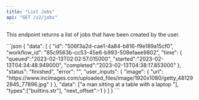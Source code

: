 ```yaml
---
title: "List Jobs"
api: "GET /v2/jobs"
---
```


This endpoint returns a list of jobs that have been created by the user.

<ResponseExample>
```json
{
  "data": [
    {
      "id": "506f3a2d-cae1-4a84-b816-f9e189a15cf0",
      "workflow_id": "85c9563b-cc53-45e6-b993-508efaee9802",
      "time": {
        "queued":"2023-02-13T02:02:57.015000",
        "started":"2023-02-13T04:34:48.949000",
        "completed":"2023-02-13T04:38:17.853000"
      },
      "status": "finished",
      "error": "",
      "user_inputs": {
        "image": {
          "url": "https://www.incimages.com/uploaded_files/image/1920x1080/getty_481292845_77896.jpg"
        }
      },
      "data": ["a man sitting at a table with a laptop "],
      "types":["builtins.str"],
      "next_offset":-1
    }
  ]
}
```
</ResponseExample>
